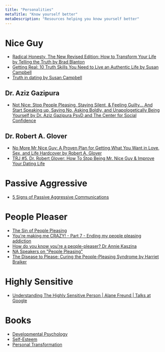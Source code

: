 ```yaml
---
title: "Personalities"
metaTitle: "Know yourself better"
metaDescription: "Resources helping you know yourself better"
---
```


# Nice Guy
* [Radical Honesty, The New Revised Edition: How to Transform Your Life by Telling the Truth by Brad Blanton](https://www.amazon.ca/dp/0970693842/)
* [Getting Real: 10 Truth Skills You Need to Live an Authentic Life by Susan Campbell](https://www.amazon.ca/Getting-Real-Truth-Skills-Authentic/dp/0915811928/)
* [Truth in dating by Susan Campbell](https://www.amazon.ca/gp/product/B004OL24DW/ref=dbs_a_def_rwt_bibl_vppi_i1)

## Dr. Aziz Gazipura
* [Not Nice: Stop People Pleasing, Staying Silent, & Feeling Guilty... And Start Speaking up, Saying No, Asking Boldly, and Unapologetically Being Yourself
by Dr. Aziz Gazipura PsyD and The Center for Social Confidence](https://www.notnicebook.com/)

## Dr. Robert A. Glover
* [No More Mr Nice Guy: A Proven Plan for Getting What You Want in Love, Sex, and Life Hardcover by Robert A. Glover](https://www.amazon.ca/No-More-Mr-Nice-Guy/dp/0762415339)
* [TRJ #5. Dr. Robert Glover: How To Stop Being Mr. Nice Guy & Improve Your Dating Life](https://youtu.be/4iHIqpnOgN8)

# Passive Aggressive
* [5 Signs of Passive Aggressive Communications](https://youtu.be/eeQwC2dQA8M)

# People Pleaser
* [The Sin of People Pleasing](https://www.youtube.com/watch?v=r22iB0Jdjwk)
* [You're making me CRAZY! - Part 7 - Ending my people pleasing addiction](https://www.youtube.com/watch?v=QMXuS_pgKCk)
* [How do you know you're a people-pleaser? Dr Annie Kaszina](https://www.youtube.com/watch?v=iY3aPomvFMY)
* [NA Speakers on "People Pleasing"](https://www.youtube.com/watch?v=PMaSthETbsg)
* [The Disease to Please: Curing the People-Pleasing Syndrome by Harriet Braiker](https://www.amazon.ca/Disease-Please-Curing-People-Pleasing-Syndrome/dp/0071385649/)

# Highly Sensitive 
* [Understanding The Highly Sensitive Person | Alane Freund | Talks at Google](https://youtu.be/2tKDnsns2bg)

# Books
* [Developmental Psychology](https://www.amazon.ca/gp/bestsellers/books/942438/ref=pd_zg_hrsr_books)
* [Self-Esteem](https://www.amazon.ca/gp/bestsellers/books/943298/ref=pd_zg_hrsr_books)
* [Personal Transformation](https://www.amazon.ca/gp/bestsellers/books/954842/ref=pd_zg_hrsr_books)
